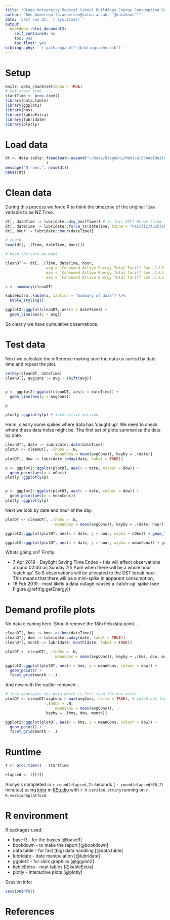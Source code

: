 ```yaml
---
title: "Otago University Medical School Buildings Energy Consumption Data"
author: "Ben Anderson (b.anderson@soton.ac.uk, `@dataknut`)"
date: 'Last run at: `r Sys.time()`'
output:
  bookdown::html_document2:
    self_contained: no
    toc: yes
    toc_float: yes
bibliography: '`r path.expand("~/bibliography.bib")`'
---
```


# Setup

```r
knitr::opts_chunk$set(echo = TRUE)
# Set start time ----
startTime <- proc.time()
library(data.table)
library(ggplot2)
library(hms)
library(kableExtra)
library(lubridate)
library(plotly)

```

# Load data

```r

dt <- data.table::fread(path.expand("~/Data/OtagoUni/MedicalSchoolBuildings.csv"), 
                  )
message("N rows:", nrow(dt))
names(dt)
```

# Clean data

During this process we force R to think the timezone of the original `Time` variable to be NZ Time.

```r

dt[, dateTime := lubridate::dmy_hms(Time)] # is this UTC? No we think it's NZ time
dt[, dateTime := lubridate::force_tz(dateTime, tzone = "Pacific/Auckland")]
dt[, hour := lubridate::hour(dateTime)]

# check
head(dt[, .(Time, dateTime, hour)])

```

```r
# keep the vars we want

cleanDT <- dt[, .(Time, dateTime, hour,
                  avg = `Consumed Active Energy Total Tariff Sum L1-L3 (15m) [D20X Whole Medical School]-avg[Wh]`,
                  min = `Consumed Active Energy Total Tariff Sum L1-L3 (15m) [D20X Whole Medical School]-min[Wh]`,
                  max = `Consumed Active Energy Total Tariff Sum L1-L3 (15m) [D20X Whole Medical School]-max[Wh]`)]

s <- summary(cleanDT)

kableExtra::kable(s, caption = "Summary of data") %>%
  kable_styling()

ggplot2::ggplot(cleanDT, aes(x = dateTime)) +
  geom_line(aes(y = avg))
```

So clearly we have cumulative observations. 

# Test data

Next we calculate the difference making sure the data us sorted by date time and repeat the plot.

```r
setkey(cleanDT, dateTime)
cleanDT[, avgCons := avg - shift(avg)]


p <- ggplot2::ggplot(cleanDT, aes(x = dateTime)) +
  geom_line(aes(y = avgCons))

p

plotly::ggplotly(p) # interactive version
```

Hmm, clearly some spikes where data has 'caught up'. We need to check where these data holes might be. The first set of plots summarise the data by date.


```r
cleanDT[, date := lubridate::date(dateTime)]
plotDT <- cleanDT[, .(nObs = .N,
                      meanCons = mean(avgCons)), keyby = .(date)]
plotDT[, dow := lubridate::wday(date, label = TRUE)]

p <- ggplot2::ggplot(plotDT, aes(x = date, colour = dow)) + 
  geom_point(aes(y = nObs))
plotly::ggplotly(p)


p <- ggplot2::ggplot(plotDT, aes(x = date, colour = dow)) + 
  geom_point(aes(y = meanCons))
plotly::ggplotly(p)

```

Next we look by date and hour of the day.

```r
plotDT <- cleanDT[, .(nObs = .N,
                      meanCons = mean(avgCons)), keyby = .(date, hour)]

ggplot2::ggplot(plotDT, aes(x = date, y = hour, alpha = nObs)) + geom_tile()

ggplot2::ggplot(plotDT, aes(x = date, y = hour, alpha = meanCons)) + geom_tile()


```

Whats going on? Firstly:

 * 7 Apr 2019 - Daylight Saving Time Ended - this will effect observations around 02:00 on Sunday 7th April when there will be a whole hour 'catch up'. So 8 observations will be allocated to the DST break hour. This means that there will be a mini-spike in apparent consumption;
 * 18 Feb 2019 - most likely a data outage causes a 'catch-up' spike (see Figure \@ref(fig:getEnergy))

# Demand profile plots

No data cleaning here. Should remove the 18th Feb data point...

```r
cleanDT[, hms := hms::as.hms(dateTime)]
cleanDT[, dow := lubridate::wday(date, label = TRUE)]
cleanDT[, month := lubridate::month(date, label = TRUE)]

plotDT <- cleanDT[, .(nObs = .N,
                      meanCons = mean(avgCons)), keyby = .(hms, dow, month)]

ggplot2::ggplot(plotDT, aes(x = hms, y = meanCons, colour = dow)) + 
  geom_point() +
  facet_grid(month ~ .)

```

And now with the outlier removed...

```r

# just aggregate the data which is less than the max value
plotDT <- cleanDT[avgCons < max(avgCons, na.rm = TRUE), # watch out for the NA
                  .(nObs = .N,
                      meanCons = mean(avgCons)), 
                  keyby = .(hms, dow, month)]

ggplot2::ggplot(plotDT, aes(x = hms, y = meanCons, colour = dow)) + 
  geom_point() +
  facet_grid(month ~ .)

```

# Runtime


```r
t <- proc.time() - startTime

elapsed <- t[[3]]
```

Analysis completed in `r round(elapsed,2)` seconds ( `r round(elapsed/60,2)` minutes) using [knitr](https://cran.r-project.org/package=knitr) in [RStudio](http://www.rstudio.com) with `r R.version.string` running on `r R.version$platform`.

# R environment

R packages used:

 * base R - for the basics [@baseR]
 * bookdown - to make the report [@bookdown]
 * data.table - for fast (big) data handling [@data.table]
 * lubridate - date manipulation [@lubridate]
 * ggplot2 - for slick graphics [@ggplot2]
 * kableExtra - neat tables [@kableExtra]
 * plotly - interactive plots [@plotly]

Session info:

```r
sessionInfo()
```

# References
